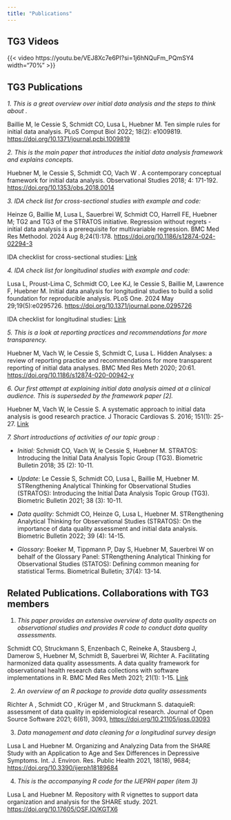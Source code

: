 ```yaml
---
title: "Publications"
---
```

## **TG3 Videos**
{{< video https://youtu.be/VEJ8Xc7e6PI?si=1j6hNQuFm_PQmSY4 width="70%" >}}

## **TG3 Publications**

*1. This is a great overview over initial data analysis and the steps to think about .*

Baillie M, le Cessie S, Schmidt CO, Lusa L, Huebner M. Ten simple rules for initial data analysis. PLoS Comput Biol 2022; 18(2): e1009819. <https://doi.org/10.1371/journal.pcbi.1009819>

*2. This is the main paper that introduces the initial data analysis framework and explains concepts.*

Huebner M, le Cessie S, Schmidt CO, Vach W . A contemporary conceptual framework for initial data analysis. Observational Studies 2018; 4: 171-192. <https://doi.org/10.1353/obs.2018.0014>

*3. IDA check list for cross-sectional studies with example and code:*

Heinze G, Baillie M, Lusa L, Sauerbrei W, Schmidt CO, Harrell FE, Huebner M; TG2 and TG3 of the STRATOS initiative. Regression without regrets -initial data analysis is a prerequisite for multivariable regression. BMC Med Res Methodol. 2024 Aug 8;24(1):178. <https://doi.org/10.1186/s12874-024-02294-3>

IDA checklist for cross-sectional studies: [Link](assets/IDAchecklist_cross.pdf)

*4. IDA check list for longitudinal studies with example and code:*

Lusa L, Proust-Lima C, Schmidt CO, Lee KJ, le Cessie S, Baillie M, Lawrence F, Huebner M. Initial data analysis for longitudinal studies to build a solid foundation for reproducible analysis. PLoS One. 2024 May 29;19(5):e0295726. <https://doi.org/10.1371/journal.pone.0295726>

IDA checklist for longitudinal studies: [Link](https://stratosida.github.io/assets/IDAchecklist_long.pdf)

*5. This is a look at reporting practices and recommendations for more transparency.*

Huebner M, Vach W, le Cessie S, Schmidt C, Lusa L. Hidden Analyses: a review of reporting practice and recommendations for more transparent reporting of initial data analyses. BMC Med Res Meth 2020; 20:61. <https://doi.org/10.1186/s12874-020-00942-y>

*6. Our first attempt at explaining initial data analysis aimed at a clinical audience. This is superseded by the framework paper \[2\].*

Huebner M, Vach W, le Cessie S. A systematic approach to initial data analysis is good research practice. J Thoracic Cardiovas S. 2016; 151(1): 25-27. [Link](https://www.google.com/url?q=https%3A%2F%2Fwww.jtcvs.org%2Farticle%2FS0022-5223%2815%2901794-8%2Fpdf&sa=D&sntz=1&usg=AOvVaw1nfle1UGmUgJMRaITfCUEU)

*7. Short introductions of activities of our topic group :*

-   *Initial:* Schmidt CO, Vach W, le Cessie S, Huebner M. STRATOS: Introducing the Initial Data Analysis Topic Group (TG3). Biometric Bulletin 2018; 35 (2): 10-11.

-   *Update:* Le Cessie S, Schmidt CO, Lusa L, Baillie M, Huebner M. STRengthening Analytical Thinking for Observational Studies (STRATOS): Introducing the Initial Data Analysis Topic Group (TG3). Biometric Bulletin 2021; 38 (3): 10-11.

-   *Data quality:* Schmidt CO, Heinze G, Lusa L, Huebner M. STRengthening Analytical Thinking for Observational Studies (STRATOS): On the importance of data quality assessment and initial data analysis. Biometric Bulletin 2022; 39 (4): 14-15.

-   *Glossary:* Boeker M, Tippmann P, Day S, Huebner M, Sauerbrei W on behalf of the Glossary Panel: STRengthening Analytical Thinking for Observational Studies (STATOS): Defining common meaning for statistical Terms. Biometrical Bulletin; 37(4): 13-14.  


## **Related Publications. Collaborations with TG3 members**

1.  *This paper provides an extensive overview of data quality aspects on observational studies and provides R code to conduct data quality assessments.*

Schmidt CO, Struckmann S, Enzenbach C, Reineke A, Stausberg J, Damerow S, Huebner M, Schmidt B, Sauerbrei W, Richter A. Facilitating harmonized data quality assessments. A data quality framework for observational health research data collections with software implementations in R. BMC Med Res Meth 2021; 21(1): 1-15. [Link](https://bmcmedresmethodol.biomedcentral.com/articles/10.1186/s12874-021-01252-7)

2.  *An overview of an R package to provide data quality assessments*

Richter A , Schmidt CO , Krüger M , and Struckmann S. dataquieR: assessment of data quality in epidemiological research. Journal of Open Source Software 2021; 6(61), 3093, <https://doi.org/10.21105/joss.03093>

3.  *Data management and data cleaning for a longitudinal survey design*

Lusa L and Huebner M. Organizing and Analyzing Data from the SHARE Study with an Application to Age and Sex Differences in Depressive Symptoms. Int. J. Environ. Res. Public Health 2021, 18(18), 9684; <https://doi.org/10.3390/ijerph18189684>

4.  *This is the accompanying R code for the IJEPRH paper (item 3)*

Lusa L and Huebner M. Repository with R vignettes to support data organization and analysis for the SHARE study. 2021. <https://doi.org/10.17605/OSF.IO/KGTX6>
